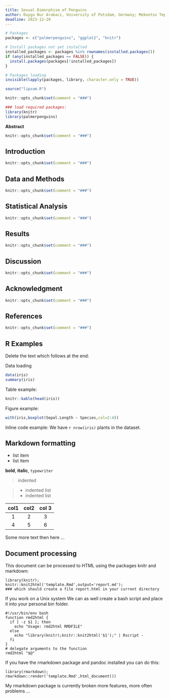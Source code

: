 ```yaml
---
title: Sexual Dimorphism of Penguins
author: Duygu Nur Arabaci, University of Potsdam, Germany; Mekontso Tepeu Florentin Jose, University of Potsdam, Germany
deadline: 2023-12-29
---
```



```r
# Packages
packages <- c("palmerpenguins", "ggplot2", "knitr")

# Install packages not yet installed
installed_packages <- packages %in% rownames(installed.packages())
if (any(installed_packages == FALSE)) {
  install.packages(packages[!installed_packages])
}

# Packages loading
invisible(lapply(packages, library, character.only = TRUE))

source("lipsum.R")
```

```r
knitr::opts_chunk$set(comment = "###")
```

```r
### load required packages:
library(knitr)
library(palmerpenguins)
```
**Abstract**
```r
knitr::opts_chunk$set(comment = "###")
```


## Introduction


```r
knitr::opts_chunk$set(comment = "###")
```


## Data and Methods


```r
knitr::opts_chunk$set(comment = "###")
```

## Statistical Analysis


```r
knitr::opts_chunk$set(comment = "###")
```


## Results


```r
knitr::opts_chunk$set(comment = "###")
```

## Discussion


```r
knitr::opts_chunk$set(comment = "###")
```

## Acknowledgment


```r
knitr::opts_chunk$set(comment = "###")
```


## References


```r
knitr::opts_chunk$set(comment = "###")
```


## R Examples

Delete the text which follows at the end:

Data loading

```r
data(iris)
summary(iris)
```

Table example:

```r
knitr::kable(head(iris))
```

Figure example:

```r
with(iris,boxplot(Sepal.Length ~ Species,col=2:4))
```

Inline code example: We have `r nrow(iris)` plants in the dataset.

## Markdown formatting

* list item
* list item

__bold__, __italic__, `typewriter`

> indented

> * indented list
  * indented list

| col1  | col2 | col 3 |
|:-----:|:----:|:-----:|
|   1   |  2   | 3    |
|   4   |  5   | 6    |


Some more text then here ...

## Document processing

This document can be processed to HTML using the packages knitr and markdown:

```
library(knitr);
knitr::knit2html('template.Rmd',output='report.md');
### which should create a file report.html in your current directory
```

If you work on a Unix system We can as well create a bash script and place it into your personal bin folder.

```
#!/usr/bin/env bash
function rmd2html {
  if [ -z $1 ]; then
    echo "Usage: rmd2html RMDFILE"
  else
    echo "library(knitr);knitr::knit2html('$1');" | Rscript -
  fi
}
# delegate arguments to the function
rmd2html "$@"
```

If you have the rmarkdown package and pandoc installed you can do this:

```
library(rmarkdown);
rmarkdown::render('template.Rmd',html_document())
```

My rmarkdown package is currently broken more features, more often problems ...

